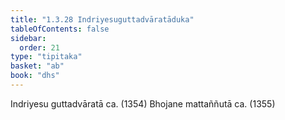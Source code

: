 ```yaml
---
title: "1.3.28 Indriyesuguttadvāratāduka"
tableOfContents: false
sidebar:
  order: 21
type: "tipitaka"
basket: "ab"
book: "dhs"
---
```



<DynamicBreadcrumb />

<Division number="150" book="dhs" bookNo="29" page="40">

<Paragraph number="336" book="dhs">
Indriyesu guttadvāratā ca. (<Emphasis>1354</Emphasis>)
</Paragraph>

<Paragraph number="337" book="dhs">
Bhojane mattaññutā ca. (<Emphasis>1355</Emphasis>)
</Paragraph>
</Division>